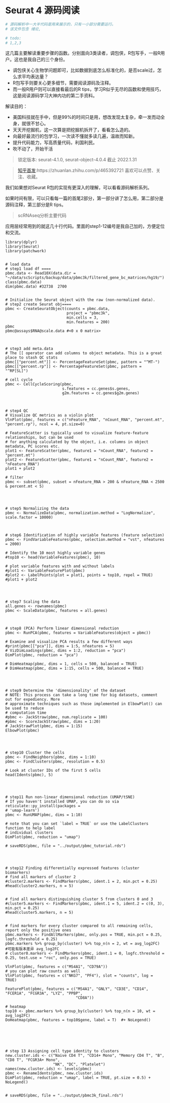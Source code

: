 # Seurat 4 源码阅读

```r
# 源码解析中一大半代码是用来展示的，只有一小部分需要运行。
# 该文件包含 绪论, 

# todo: 
# 1,2,3
```

这几篇主要解读重要步骤的函数。分别面向3类读者，调包侠，R包写手，一般R用户。这也是我自己的三个身份。

- 调包侠关心生物学问题即可，比如数据到底怎么标准化的，是否scale过，怎么求平均表达量？
- R包写手则要关心更多细节，需要阅读源码及注释。
- 而一般R用户则可以直接看最后的R tips，学习R似乎无尽的函数和使用技巧，这是阅读源码学习大神内功的第二手资料。


解读目的：

- 美国科技就在手中，但是99%的时间只是用，想改发现太复杂，牵一发而动全身，就很不甘心。
- 天天开挖掘机，这一次算是把挖掘机拆开了，看看怎么造的。
- 向最好最流行的包学习，一次读不懂就多读几遍，温故而知新。
- 提升代码能力，写高质量代码，利国利民。
- 吹不动了，开始干活


> 锁定版本: seurat-4.1.0, seurat-object-4.0.4 截止 2022.1.31

> [知乎首发](https://zhuanlan.zhihu.com/p/465392721):https://zhuanlan.zhihu.com/p/465392721
> 喜欢可以点赞、关注、收藏。



我们如果想对Seurat R包的实现有更深入的理解，可以看看源码解析系列。

如果时间有限，可以只看每一篇的首尾2部分，第一部分讲了怎么用，第二部分是源码注释，第三部分是R tips。


> scRNAseq分析主要代码

应用层经常用到的就这几十行代码。里面的step1-12编号是我自己加的，方便定位和交流。


```
library(dplyr)
library(Seurat)
library(patchwork)


# load data
# step1 load df ====
pbmc.data <- Read10X(data.dir = "~/data/scScripts/backup/data/pbmc3k/filtered_gene_bc_matrices/hg19/")
class(pbmc.data)
dim(pbmc.data) #32738  2700


# Initialize the Seurat object with the raw (non-normalized data).
# step2 create Seurat obj====
pbmc <- CreateSeuratObject(counts = pbmc.data,
                           project = "pbmc3k",
                           min.cells = 3,
                           min.features = 200)
pbmc
pbmc@assays$RNA@scale.data #<0 x 0 matrix>



# step3 add meta.data
# The [[ operator can add columns to object metadata. This is a great place to stash QC stats
pbmc[["percent.mt"]] <- PercentageFeatureSet(pbmc, pattern = "^MT-")
pbmc[["percent.rp"]] <- PercentageFeatureSet(pbmc, pattern = "^RP[SL]")

# cell cycle
pbmc <- CellCycleScoring(pbmc,
                         s.features = cc.genes$s.genes,
                         g2m.features = cc.genes$g2m.genes)



# step4 QC
# Visualize QC metrics as a violin plot
VlnPlot(pbmc, features = c("nFeature_RNA", "nCount_RNA", "percent.mt", "percent.rp"), ncol = 4, pt.size=0)

# FeatureScatter is typically used to visualize feature-feature relationships, but can be used
# for anything calculated by the object, i.e. columns in object metadata, PC scores etc.
plot1 <- FeatureScatter(pbmc, feature1 = "nCount_RNA", feature2 = "percent.mt")
plot2 <- FeatureScatter(pbmc, feature1 = "nCount_RNA", feature2 = "nFeature_RNA")
plot1 + plot2

# filter
pbmc <- subset(pbmc, subset = nFeature_RNA > 200 & nFeature_RNA < 2500 & percent.mt < 5)




# step5 Normalizing the data
pbmc <- NormalizeData(pbmc, normalization.method = "LogNormalize", scale.factor = 10000)



# step6 Identification of highly variable features (feature selection)
pbmc <- FindVariableFeatures(pbmc, selection.method = "vst", nfeatures = 2000)

# Identify the 10 most highly variable genes
#top10 <- head(VariableFeatures(pbmc), 10)

# plot variable features with and without labels
#plot1 <- VariableFeaturePlot(pbmc)
#plot2 <- LabelPoints(plot = plot1, points = top10, repel = TRUE)
#plot1 + plot2




# step7 Scaling the data
all.genes <- rownames(pbmc)
pbmc <- ScaleData(pbmc, features = all.genes)



# step8 (PCA) Perform linear dimensional reduction
pbmc <- RunPCA(pbmc, features = VariableFeatures(object = pbmc))

# Examine and visualize PCA results a few different ways
#print(pbmc[["pca"]], dims = 1:5, nfeatures = 5)
# VizDimLoadings(pbmc, dims = 1:2, reduction = "pca")
DimPlot(pbmc, reduction = "pca")

# DimHeatmap(pbmc, dims = 1, cells = 500, balanced = TRUE)
# DimHeatmap(pbmc, dims = 1:15, cells = 500, balanced = TRUE)




# step9 Determine the 'dimensionality' of the dataset
# NOTE: This process can take a long time for big datasets, comment out for expediency. More
# approximate techniques such as those implemented in ElbowPlot() can be used to reduce
# computation time
#pbmc <- JackStraw(pbmc, num.replicate = 100)
#pbmc <- ScoreJackStraw(pbmc, dims = 1:20)
# JackStrawPlot(pbmc, dims = 1:15)
ElbowPlot(pbmc)




# step10 Cluster the cells
pbmc <- FindNeighbors(pbmc, dims = 1:10)
pbmc <- FindClusters(pbmc, resolution = 0.5)

# Look at cluster IDs of the first 5 cells
head(Idents(pbmc), 5)




# step11 Run non-linear dimensional reduction (UMAP/tSNE)
# If you haven't installed UMAP, you can do so via reticulate::py_install(packages =
# 'umap-learn')
pbmc <- RunUMAP(pbmc, dims = 1:10)

# note that you can set `label = TRUE` or use the LabelClusters function to help label
# individual clusters
DimPlot(pbmc, reduction = "umap")

# saveRDS(pbmc, file = "../output/pbmc_tutorial.rds")




# step12 Finding differentially expressed features (cluster biomarkers)
# find all markers of cluster 2
#cluster2.markers <- FindMarkers(pbmc, ident.1 = 2, min.pct = 0.25)
#head(cluster2.markers, n = 5)


# find all markers distinguishing cluster 5 from clusters 0 and 3
#cluster5.markers <- FindMarkers(pbmc, ident.1 = 5, ident.2 = c(0, 3), min.pct = 0.25)
#head(cluster5.markers, n = 5)


# find markers for every cluster compared to all remaining cells, report only the positive ones
pbmc.markers <- FindAllMarkers(pbmc, only.pos = TRUE, min.pct = 0.25, logfc.threshold = 0.25)
pbmc.markers %>% group_by(cluster) %>% top_n(n = 2, wt = avg_log2FC)  #可能有版本差异 avg_log2FC
# cluster0.markers <- FindMarkers(pbmc, ident.1 = 0, logfc.threshold = 0.25, test.use = "roc", only.pos = TRUE)

VlnPlot(pbmc, features = c("MS4A1", "CD79A"))
# you can plot raw counts as well
VlnPlot(pbmc, features = c("NKG7", "PF4"), slot = "counts", log = TRUE)

FeaturePlot(pbmc, features = c("MS4A1", "GNLY", "CD3E", "CD14", "FCER1A", "FCGR3A", "LYZ", "PPBP",
                               "CD8A"))

# heatmap
top10 <- pbmc.markers %>% group_by(cluster) %>% top_n(n = 10, wt = avg_log2FC)
DoHeatmap(pbmc, features = top10$gene, label = T)  #+ NoLegend()






# step 13 Assigning cell type identity to clusters
new.cluster.ids <- c("Naive CD4 T", "CD14+ Mono", "Memory CD4 T", "B", "CD8 T", "FCGR3A+ Mono",
                     "NK", "DC", "Platelet")
names(new.cluster.ids) <- levels(pbmc)
pbmc <- RenameIdents(pbmc, new.cluster.ids)
DimPlot(pbmc, reduction = "umap", label = TRUE, pt.size = 0.5) + NoLegend()


# saveRDS(pbmc, file = "../output/pbmc3k_final.rds")
```





